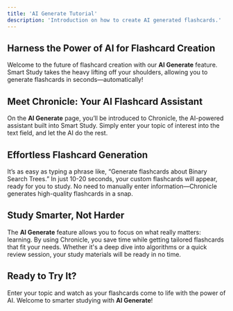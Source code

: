 ```yaml
---
title: 'AI Generate Tutorial'
description: 'Introduction on how to create AI generated flashcards.'
---
```


## Harness the Power of AI for Flashcard Creation

Welcome to the future of flashcard creation with our **AI Generate** feature. Smart Study takes the heavy lifting off your shoulders, 
allowing you to generate flashcards in seconds—automatically!

## Meet Chronicle: Your AI Flashcard Assistant

On the **AI Generate** page, you’ll be introduced to Chronicle, the AI-powered assistant built into Smart Study. Simply enter your topic 
of interest into the text field, and let the AI do the rest.

## Effortless Flashcard Generation

It’s as easy as typing a phrase like, “Generate flashcards about Binary Search Trees.” In just 10-20 seconds, your custom flashcards will 
appear, ready for you to study. No need to manually enter information—Chronicle generates high-quality flashcards in a snap.

## Study Smarter, Not Harder

The **AI Generate** feature allows you to focus on what really matters: learning. By using Chronicle, you save time while getting tailored 
flashcards that fit your needs. Whether it's a deep dive into algorithms or a quick review session, your study materials will be ready in no time.

## Ready to Try It?

Enter your topic and watch as your flashcards come to life with the power of AI. Welcome to smarter studying with **AI Generate**!
